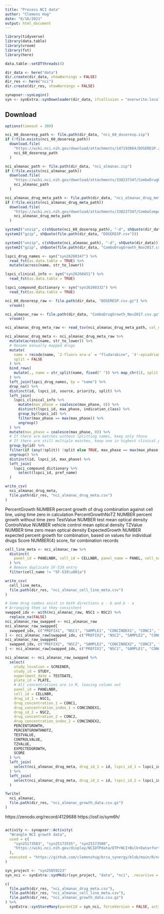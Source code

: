 ```yaml
---
title: "Process NCI data"
author: "Clemens Hug"
date: "6/16/2021"
output: html_document
---
```


```r
library(tidyverse)
library(data.table)
library(vroom)
library(fst)
library(here)

data.table::setDTthreads(4)

dir_data <- here("data")
dir.create(dir_data, showWarnings = FALSE)
dir_res <- here("nci")
dir.create(dir_res, showWarnings = FALSE)

synapser::synLogin()
syn <- synExtra::synDownloader(dir_data, ifcollision = "overwrite.local")
```

## Download

```r
options(timeout = 300)

nci_60_doseresp_path <- file.path(dir_data, "nci_60_doseresp.zip")
if (!file.exists(nci_60_doseresp_path))
  download.file(
    "https://wiki.nci.nih.gov/download/attachments/147193864/DOSERESP.zip?version=1&modificationDate=1622830743000&api=v2",
    nci_60_doseresp_path
  )

nci_almanac_path <- file.path(dir_data, "nci_almanac.zip")
if (!file.exists(nci_almanac_path))
  download.file(
    "https://wiki.nci.nih.gov/download/attachments/338237347/ComboDrugGrowth_Nov2017.zip?version=1&modificationDate=1510057275000&api=v2",
    nci_almanac_path
  )

nci_almanac_drug_meta_path <- file.path(dir_data, "nci_almanac_drug_meta_raw.csv")
if (!file.exists(nci_almanac_drug_meta_path))
  download.file(
    "https://wiki.nci.nih.gov/download/attachments/338237347/ComboCompoundNames_small.txt?version=1&modificationDate=1493822467000&api=v2",
    nci_almanac_drug_meta_path
  )
```


```r
system2("unzip", c(shQuote(nci_60_doseresp_path), "-d", shQuote(dir_data)))
system2("gzip", shQuote(file.path(dir_data, "DOSERESP.csv")))

system2("unzip", c(shQuote(nci_almanac_path), "-d", shQuote(dir_data)))
system2("gzip", shQuote(file.path(dir_data, "ComboDrugGrowth_Nov2017.csv")))
```

```r
lspci_drug_names <- syn("syn26260347") %>%
  read_fst(as.data.table = TRUE) %>%
  mutate(across(name, str_to_lower))

lspci_clinical_info <- syn("syn26260451") %>%
  read_fst(as.data.table = TRUE)

lspci_compound_dictionary <- syn("syn26260332") %>%
  read_fst(as.data.table = TRUE)

nci_60_doseresp_raw <- file.path(dir_data, "DOSERESP.csv.gz") %>%
  vroom()

nci_almanac_raw <- file.path(dir_data, "ComboDrugGrowth_Nov2017.csv.gz") %>%
  vroom()

nci_almanac_drug_meta_raw <- read_tsv(nci_almanac_drug_meta_path, col_names = c("id", "name"))
```

```r
nci_almanac_drug_meta <- nci_almanac_drug_meta_raw %>%
  mutate(across(name, str_to_lower)) %>%
  # Rename manually mapped drugs
  mutate(
    name = recode(name, `2-fluoro ara-a` = "fludarabine", `4'-epiadriamycin` = "doxorubicin"),
    split = FALSE
  ) %>%
  bind_rows(
    mutate(., name = str_split(name, fixed(" ")) %>% map_chr(1), split = TRUE)
  ) %>%
  left_join(lspci_drug_names, by = "name") %>%
  drop_na() %>%
  distinct(id, lspci_id, source, priority, split) %>%
  left_join(
    lspci_clinical_info %>%
      mutate(max_phase = coalesce(max_phase, 0)) %>%
      distinct(lspci_id, max_phase, indication_class) %>%
      group_by(lspci_id) %>%
      filter(max_phase == max(max_phase)) %>%
      ungroup()
  ) %>%
  mutate(max_phase = coalesce(max_phase, 0)) %>%
  # If there are matches without splitting names, keep only those
  # If there are still multiple matches, keep one in highest clinical phase
  group_by(id) %>%
  filter(if (any(!split)) !split else TRUE, max_phase == max(max_phase, na.rm = TRUE)) %>%
  ungroup() %>%
  distinct(id, lspci_id, max_phase) %>%
  left_join(
    lspci_compound_dictionary %>%
      select(lspci_id, pref_name)
  )

write_csv(
  nci_almanac_drug_meta,
  file.path(dir_res, "nci_almanac_drug_meta.csv")
)
```

PercentGrowth    NUMBER           percent growth of drug combination 
                                   against cell line, using time zero in 
                                   calculation
PercentGrowthNoTZ NUMBER          percent growth without time zero
TestValue         NUMBER          test mean optical density
ControlValue      NUMBER          vehicle control mean optical density
TZValue           NUMBER          time zero mean optical density
ExpectedGrowth    NUMBER          expected percent growth for combination, 
                                   based on values for individual drugs
Score             NUMBER(4)       score, for combination records


```r
cell_line_meta <- nci_almanac_raw %>%
  distinct(
    panel_id = PANELNBR, cell_id = CELLNBR, panel_name = PANEL, cell_name = CELLNAME
  ) %>%
  # Remove duplicate SF-539 entry
  filter(cell_name != "SF-539\u001a")

write_csv(
  cell_line_meta,
  file.path(dir_res, "nci_almanac_cell_line_meta.csv")
)

# Some drug combos exist in both directions a - b and b - a
# Arranging them so they consistent
swapped_idx <- with(nci_almanac_raw, NSC1 > NSC2) %>%
  replace_na(FALSE)
nci_almanac_raw_swapped <- nci_almanac_raw
nci_almanac_raw_swapped[
  swapped_idx, c("PREFIX1", "NSC1", "SAMPLE1", "CONCINDEX1", "CONC1", "CONCUNIT1")
] <- nci_almanac_raw[swapped_idx, c("PREFIX2", "NSC2", "SAMPLE2", "CONCINDEX2", "CONC2", "CONCUNIT2")]
nci_almanac_raw_swapped[
  swapped_idx, c("PREFIX2", "NSC2", "SAMPLE2", "CONCINDEX2", "CONC2", "CONCUNIT2")
] <- nci_almanac_raw[swapped_idx, c("PREFIX1", "NSC1", "SAMPLE1", "CONCINDEX1", "CONC1", "CONCUNIT1")]

nci_almanac <- nci_almanac_raw_swapped %>%
  select(
    study_location = SCREENER,
    study_id = STUDY,
    experiment_date = TESTDATE,
    plate_id = PLATE,
    # All concentrations are in M, leaving column out
    panel_id = PANELNBR,
    cell_id = CELLNBR,
    drug_id_1 = NSC1,
    drug_concentration_1 = CONC1,
    drug_concentration_index_1 = CONCINDEX1,
    drug_id_2 = NSC2,
    drug_concentration_2 = CONC2,
    drug_concentration_index_2 = CONCINDEX2,
    PERCENTGROWTH,
    PERCENTGROWTHNOTZ,
    TESTVALUE,
    CONTROLVALUE,
    TZVALUE,
    EXPECTEDGROWTH,
    SCORE
  ) %>%
  left_join(
    select(nci_almanac_drug_meta, drug_id_1 = id, lspci_id_1 = lspci_id)
  ) %>%
  left_join(
    select(nci_almanac_drug_meta, drug_id_2 = id, lspci_id_2 = lspci_id)
  )

fwrite(
  nci_almanac,
  file.path(dir_res, "nci_almanac_growth_data.csv.gz")
)
```
https://zenodo.org/record/4129688
https://osf.io/sym6h/

```r


```

```r
activity <- synapser::Activity(
  "Wrangle NCI growth data",
  used = c(
    "syn25173503", "syn25173555", "syn25173500",
    "https://wiki.nci.nih.gov/display/NCIDTPdata/DTP+NCI+Bulk+Data+for+Download"
  ),
  executed = "https://github.com/clemenshug/brca_synergy/blob/main/R/nci_data.Rmd"
)

syn_project <- "syn25859223"
syn_nci <- synExtra::synMkdir(syn_project, "data", "nci", .recursive = TRUE)

c(
  file.path(dir_res, "nci_almanac_drug_meta.csv"),
  file.path(dir_res, "nci_almanac_cell_line_meta.csv"),
  file.path(dir_res, "nci_almanac_growth_data.csv.gz")
) %>%
  synExtra::synStoreMany(parentId = syn_nci, forceVersion = FALSE, activity = activity)

```
